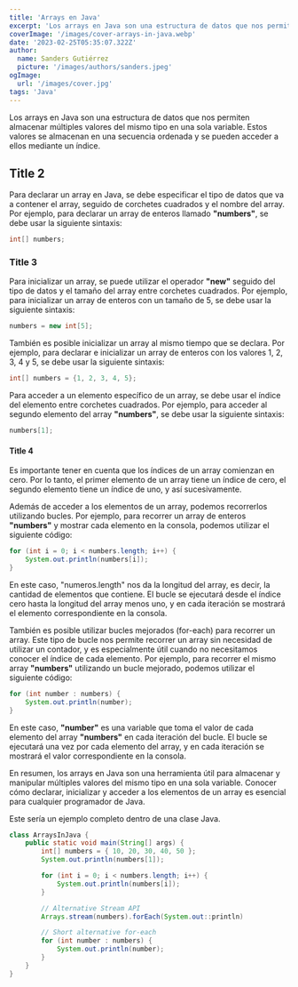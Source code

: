 ```yaml
---
title: 'Arrays en Java'
excerpt: 'Los arrays en Java son una estructura de datos que nos permiten almacenar múltiples valores del mismo tipo en una sola variable. Estos valores se almacenan en una secuencia ordenada y se pueden acceder a ellos mediante un índice.'
coverImage: '/images/cover-arrays-in-java.webp'
date: '2023-02-25T05:35:07.322Z'
author:
  name: Sanders Gutiérrez
  picture: '/images/authors/sanders.jpeg'
ogImage:
  url: '/images/cover.jpg'
tags: 'Java'
---
```


Los arrays en Java son una estructura de datos que nos permiten almacenar múltiples valores del mismo tipo en una sola variable. Estos valores se almacenan en una secuencia ordenada y se pueden acceder a ellos mediante un índice.

## Title 2

Para declarar un array en Java, se debe especificar el tipo de datos que va a contener el array, seguido de corchetes cuadrados y el nombre del array. Por ejemplo, para declarar un array de enteros llamado **"numbers"**, se debe usar la siguiente sintaxis:

```java
int[] numbers;
```

### Title 3

Para inicializar un array, se puede utilizar el operador **"new"** seguido del tipo de datos y el tamaño del array entre corchetes cuadrados. Por ejemplo, para inicializar un array de enteros con un tamaño de 5, se debe usar la siguiente sintaxis:

```java
numbers = new int[5];
```

También es posible inicializar un array al mismo tiempo que se declara. Por ejemplo, para declarar e inicializar un array de enteros con los valores 1, 2, 3, 4 y 5, se debe usar la siguiente sintaxis:

```java
int[] numbers = {1, 2, 3, 4, 5};
```

Para acceder a un elemento específico de un array, se debe usar el índice del elemento entre corchetes cuadrados. Por ejemplo, para acceder al segundo elemento del array **"numbers"**, se debe usar la siguiente sintaxis:

```java
numbers[1];
```

#### Title 4

Es importante tener en cuenta que los índices de un array comienzan en cero. Por lo tanto, el primer elemento de un array tiene un índice de cero, el segundo elemento tiene un índice de uno, y así sucesivamente.

Además de acceder a los elementos de un array, podemos recorrerlos utilizando bucles. Por ejemplo, para recorrer un array de enteros **"numbers"** y mostrar cada elemento en la consola, podemos utilizar el siguiente código:

```java
for (int i = 0; i < numbers.length; i++) {
    System.out.println(numbers[i]);
}
```

En este caso, "numeros.length" nos da la longitud del array, es decir, la cantidad de elementos que contiene. El bucle se ejecutará desde el índice cero hasta la longitud del array menos uno, y en cada iteración se mostrará el elemento correspondiente en la consola.

También es posible utilizar bucles mejorados (for-each) para recorrer un array. Este tipo de bucle nos permite recorrer un array sin necesidad de utilizar un contador, y es especialmente útil cuando no necesitamos conocer el índice de cada elemento. Por ejemplo, para recorrer el mismo array **"numbers"** utilizando un bucle mejorado, podemos utilizar el siguiente código:

```java
for (int number : numbers) {
    System.out.println(number);
}
```

En este caso, **"number"** es una variable que toma el valor de cada elemento del array **"numbers"** en cada iteración del bucle. El bucle se ejecutará una vez por cada elemento del array, y en cada iteración se mostrará el valor correspondiente en la consola.

En resumen, los arrays en Java son una herramienta útil para almacenar y manipular múltiples valores del mismo tipo en una sola variable. Conocer cómo declarar, inicializar y acceder a los elementos de un array es esencial para cualquier programador de Java.

Este sería un ejemplo completo dentro de una clase Java.

```java
class ArraysInJava {
    public static void main(String[] args) {
        int[] numbers = { 10, 20, 30, 40, 50 };
        System.out.println(numbers[1]);

        for (int i = 0; i < numbers.length; i++) {
            System.out.println(numbers[i]);
        }

		// Alternative Stream API
        Arrays.stream(numbers).forEach(System.out::println)

        // Short alternative for-each
        for (int number : numbers) {
            System.out.println(number);
        }
    }
}
```
